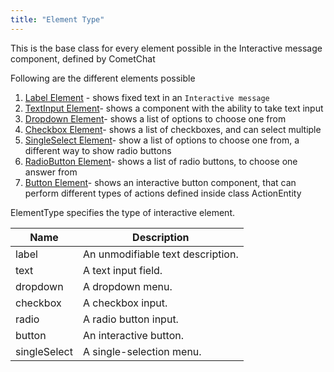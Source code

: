 ```yaml
---
title: "Element Type"
---
```




This is the base class for every element possible in the Interactive message component, defined by CometChat

Following are the different elements possible

1. [Label Element](/web-shared/label-element) - shows fixed text in an `Interactive message`
2. [TextInput Element](/web-shared/text-input-element)- shows a component with the ability to take text input
3. [Dropdown Element](/web-shared/dropdown-element)- shows a list of options to choose one from
4. [Checkbox Element](/web-shared/checkbox-element)- shows a list of checkboxes, and can select multiple
5. [SingleSelect Element](/web-shared/single-select-element)- show a list of options to choose one from, a different way to show radio buttons
6. [RadioButton Element](/web-shared/radio-button-element)- shows a list of radio buttons, to choose one answer from
7. [Button Element](/web-shared/button-element)- shows an interactive button component, that can perform different types of actions defined inside class ActionEntity

ElementType specifies the type of interactive element.

| Name         | Description                       |
| ------------ | --------------------------------- |
| label        | An unmodifiable text description. |
| text         | A text input field.               |
| dropdown     | A dropdown menu.                  |
| checkbox     | A checkbox input.                 |
| radio        | A radio button input.             |
| button       | An interactive button.            |
| singleSelect | A single-selection menu.          |
